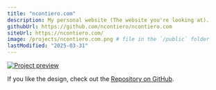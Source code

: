 ```yaml
---
title: "ncontiero.com"
description: My personal website (The website you're looking at).
githubUrl: https://github.com/ncontiero/ncontiero.com
siteUrl: https://ncontiero.com/
image: /projects/ncontiero.com.png # file in the `/public` folder
lastModified: "2025-03-31"
---
```


[![Project preview](/projects/ncontiero.com.png)](https://ncontiero.com/)

If you like the design, check out the [Repository on GitHub](https://github.com/ncontiero/ncontiero.com).
